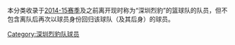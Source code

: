 本分类收录于[[2014-15年中国男子篮球职业联赛|2014-15赛季]]及之前离开现时称为“深圳烈豹”的篮球队的队员，但不包含离队后再次以球员身份回归该球队（及其后身）的球员。
[[Category:深圳烈豹队球员|Category:深圳烈豹队球员]]